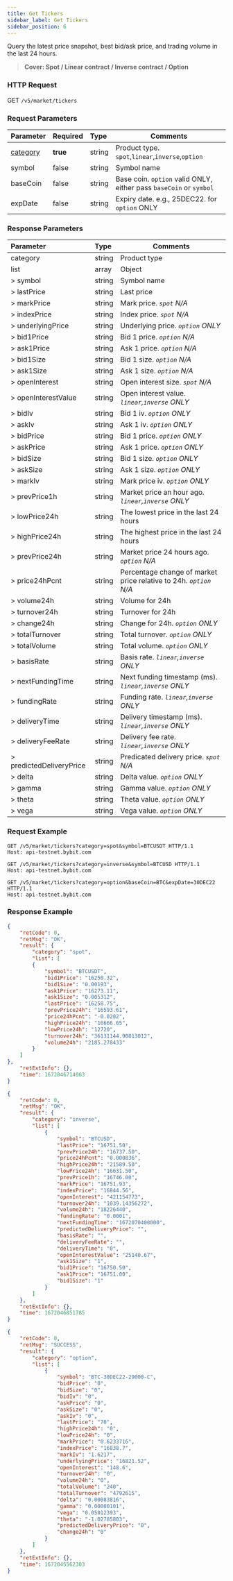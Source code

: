 ```yaml
---
title: Get Tickers
sidebar_label: Get Tickers
sidebar_position: 6
---
```


Query the latest price snapshot, best bid/ask price, and trading volume in the last 24 hours.
> **Cover: Spot / Linear contract / Inverse contract / Option**


### HTTP Request
GET `/v5/market/tickers`

### Request Parameters
| Parameter | Required | Type | Comments|
|:----- |:-------|:-----|------ |
|[category](../enum#category) |**true** |string |Product type. `spot`,`linear`,`inverse`,`option` |
|symbol |false |string |Symbol name |
|baseCoin |false |string |Base coin. `option` valid ONLY, either pass `baseCoin` or `symbol`|
|expDate |false |string |Expiry date. e.g., 25DEC22. for `option` ONLY|

### Response Parameters
| Parameter | Type | Comments|
|:----- |:-----|----- |
|category |string |Product type |
|list |array |Object |
|> symbol |string |Symbol name |
|> lastPrice |string |Last price |
|> markPrice |string |Mark price. _`spot` N/A_ |
|> indexPrice |string |Index price. _`spot` N/A_ |
|> underlyingPrice |string |Underlying price. _`option` ONLY_ |
|> bid1Price |string |Bid 1 price. _`option` N/A_ |
|> ask1Price |string |Ask 1 price. _`option` N/A_ |
|> bid1Size |string |Bid 1 size. _`option` N/A_ |
|> ask1Size |string |Ask 1 size. _`option` N/A_ |
|> openInterest |string |Open interest size. _`spot` N/A_ |
|> openInterestValue |string |Open interest value. _`linear`,`inverse` ONLY_ |
|> bidIv |string |Bid 1 iv. _`option` ONLY_ |
|> askIv |string |Ask 1 iv. _`option` ONLY_ |
|> bidPrice |string |Bid 1 price. _`option` ONLY_ |
|> askPrice |string |Ask 1 price. _`option` ONLY_ |
|> bidSize |string |Bid 1 size. _`option` ONLY_ |
|> askSize |string |Ask 1 size. _`option` ONLY_ |
|> markIv |string |Mark price iv. _`option` ONLY_ |
|> prevPrice1h |string |Market price an hour ago. _`linear`,`inverse` ONLY_ |
|> lowPrice24h |string |The lowest price in the last 24 hours |
|> highPrice24h |string |The highest price in the last 24 hours |
|> prevPrice24h |string |Market price 24 hours ago. _`option` N/A_ |
|> price24hPcnt |string |Percentage change of market price relative to 24h. _`option` N/A_ |
|> volume24h |string |Volume for 24h |
|> turnover24h |string |Turnover for 24h |
|> change24h |string |Change for 24h. _`option` ONLY_ |
|> totalTurnover |string |Total turnover. _`option` ONLY_ |
|> totalVolume |string |Total volume. _`option` ONLY_ |
|> basisRate |string |Basis rate. _`linear`,`inverse` ONLY_ |
|> nextFundingTime |string |Next funding timestamp (ms). _`linear`,`inverse` ONLY_ |
|> fundingRate |string |Funding rate. _`linear`,`inverse` ONLY_ |
|> deliveryTime |string |Delivery timestamp (ms). _`linear`,`inverse` ONLY_ |
|> deliveryFeeRate |string |Delivery fee rate. _`linear`,`inverse` ONLY_ |
|> predictedDeliveryPrice |string |Predicated delivery price. _`spot` N/A_ |
|> delta |string |Delta value. _`option` ONLY_ |
|> gamma |string |Gamma value. _`option` ONLY_ |
|> theta |string |Theta value. _`option` ONLY_ |
|> vega |string |Vega value. _`option` ONLY_ |

### Request Example

<Tabs>
<TabItem value="console-spot" label="Spot">

```http
GET /v5/market/tickers?category=spot&symbol=BTCUSDT HTTP/1.1
Host: api-testnet.bybit.com
```

</TabItem>

<TabItem value="console-inverse" label="Inverse">

```http
GET /v5/market/tickers?category=inverse&symbol=BTCUSD HTTP/1.1
Host: api-testnet.bybit.com
```

</TabItem>

<TabItem value="console-option" label="Option">

```http
GET /v5/market/tickers?category=option&baseCoin=BTC&expDate=30DEC22 HTTP/1.1
Host: api-testnet.bybit.com
```

</TabItem>
</Tabs>

### Response Example

<Tabs>
<TabItem value="js spot" label="Spot">

```json
{
    "retCode": 0,
    "retMsg": "OK",
    "result": {
        "category": "spot",
        "list": [
        {
            "symbol": "BTCUSDT",
            "bid1Price": "16250.32",
            "bid1Size": "0.00193",
            "ask1Price": "16273.11",
            "ask1Size": "0.005312",
            "lastPrice": "16258.75",
            "prevPrice24h": "16593.61",
            "price24hPcnt": "-0.0202",
            "highPrice24h": "16666.65",
            "lowPrice24h": "12720",
            "turnover24h": "36131144.90813012",
            "volume24h": "2185.278433"
        }
    ]
},
    "retExtInfo": {},
    "time": 1672046714063
}
```
</TabItem>

<TabItem value="js inverse" label="Inverse">

```json
{
    "retCode": 0,
    "retMsg": "OK",
    "result": {
        "category": "inverse",
        "list": [
            {
                "symbol": "BTCUSD",
                "lastPrice": "16751.50",
                "prevPrice24h": "16737.50",
                "price24hPcnt": "0.000836",
                "highPrice24h": "21589.50",
                "lowPrice24h": "16631.50",
                "prevPrice1h": "16746.00",
                "markPrice": "16751.93",
                "indexPrice": "16844.56",
                "openInterest": "421154773",
                "turnover24h": "1039.14356272",
                "volume24h": "18226440",
                "fundingRate": "0.0001",
                "nextFundingTime": "1672070400000",
                "predictedDeliveryPrice": "",
                "basisRate": "",
                "deliveryFeeRate": "",
                "deliveryTime": "0",
                "openInterestValue": "25140.67",
                "ask1Size": "1",
                "bid1Price": "16750.50",
                "ask1Price": "16751.00",
                "bid1Size": "1"
            }
        ]
    },
    "retExtInfo": {},
    "time": 1672046851785
}
```
</TabItem>

<TabItem value="js option" label="Option">

```json
{
    "retCode": 0,
    "retMsg": "SUCCESS",
    "result": {
        "category": "option",
        "list": [
            {
                "symbol": "BTC-30DEC22-29000-C",
                "bidPrice": "0",
                "bidSize": "0",
                "bidIv": "0",
                "askPrice": "0",
                "askSize": "0",
                "askIv": "0",
                "lastPrice": "70",
                "highPrice24h": "0",
                "lowPrice24h": "0",
                "markPrice": "0.6233716",
                "indexPrice": "16838.7",
                "markIv": "1.6217",
                "underlyingPrice": "16821.52",
                "openInterest": "148.6",
                "turnover24h": "0",
                "volume24h": "0",
                "totalVolume": "240",
                "totalTurnover": "4792615",
                "delta": "0.00083816",
                "gamma": "0.00000101",
                "vega": "0.05012393",
                "theta": "-1.02785803",
                "predictedDeliveryPrice": "0",
                "change24h": "0"
            }
        ]
    },
    "retExtInfo": {},
    "time": 1672045562303
}
```
</TabItem>
</Tabs>
